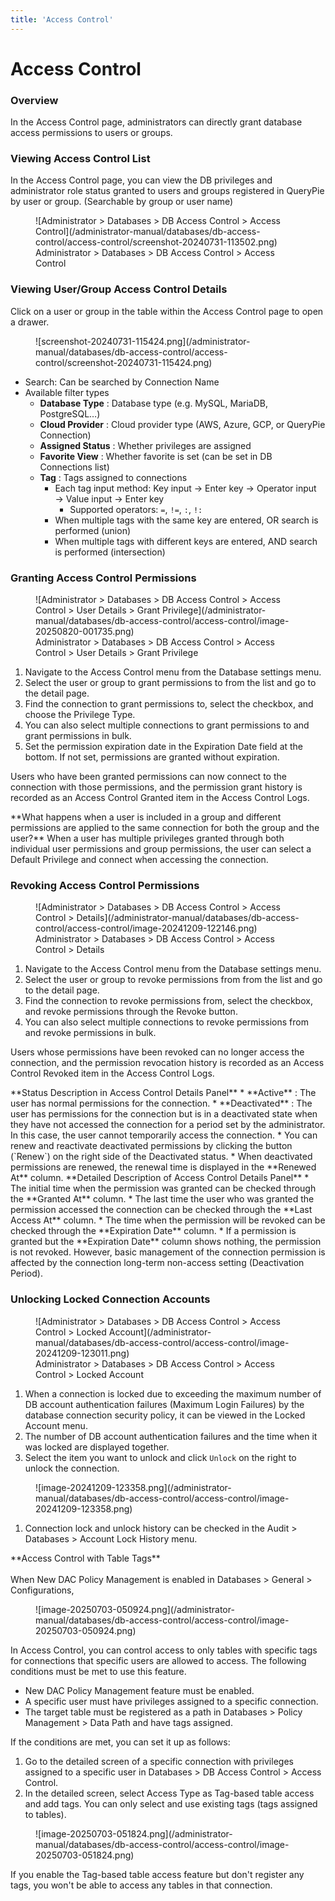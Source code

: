```yaml
---
title: 'Access Control'
---
```



# Access Control

### Overview

In the Access Control page, administrators can directly grant database access permissions to users or groups.


### Viewing Access Control List

In the Access Control page, you can view the DB privileges and administrator role status granted to users and groups registered in QueryPie by user or group. (Searchable by group or user name)

<figure data-layout="center" data-align="center">
![Administrator &gt; Databases &gt; DB Access Control &gt; Access Control](/administrator-manual/databases/db-access-control/access-control/screenshot-20240731-113502.png)
<figcaption>
Administrator &gt; Databases &gt; DB Access Control &gt; Access Control
</figcaption>
</figure>


### Viewing User/Group Access Control Details

Click on a user or group in the table within the Access Control page to open a drawer.

<figure data-layout="center" data-align="center">
![screenshot-20240731-115424.png](/administrator-manual/databases/db-access-control/access-control/screenshot-20240731-115424.png)
</figure>

* Search: Can be searched by Connection Name
* Available filter types
    *  **Database Type** : Database type (e.g. MySQL, MariaDB, PostgreSQL…)
    *  **Cloud Provider** : Cloud provider type (AWS, Azure, GCP, or QueryPie Connection)
    *  **Assigned Status** : Whether privileges are assigned
    *  **Favorite View** : Whether favorite is set (can be set in DB Connections list)
    *  **Tag** : Tags assigned to connections
        * Each tag input method: Key input → Enter key → Operator input → Value input → Enter key
            * Supported operators: `=`, `!=`, `:`, `!:`
        * When multiple tags with the same key are entered, OR search is performed (union)
        * When multiple tags with different keys are entered, AND search is performed (intersection)


### Granting Access Control Permissions

<figure data-layout="center" data-align="center">
![Administrator &gt; Databases &gt; DB Access Control &gt; Access Control &gt; User Details &gt; Grant Privilege](/administrator-manual/databases/db-access-control/access-control/image-20250820-001735.png)
<figcaption>
Administrator &gt; Databases &gt; DB Access Control &gt; Access Control &gt; User Details &gt; Grant Privilege
</figcaption>
</figure>

1. Navigate to the Access Control menu from the Database settings menu.
2. Select the user or group to grant permissions to from the list and go to the detail page.
3. Find the connection to grant permissions to, select the checkbox, and choose the Privilege Type.
4. You can also select multiple connections to grant permissions to and grant permissions in bulk.
5. Set the permission expiration date in the Expiration Date field at the bottom. If not set, permissions are granted without expiration.

Users who have been granted permissions can now connect to the connection with those permissions, and the permission grant history is recorded as an Access Control Granted item in the Access Control Logs.

<Callout type="info">
**What happens when a user is included in a group and different permissions are applied to the same connection for both the group and the user?**
When a user has multiple privileges granted through both individual user permissions and group permissions, the user can select a Default Privilege and connect when accessing the connection.
</Callout>


### Revoking Access Control Permissions

<figure data-layout="center" data-align="center">
![Administrator &gt; Databases &gt; DB Access Control &gt; Access Control &gt; Details](/administrator-manual/databases/db-access-control/access-control/image-20241209-122146.png)
<figcaption>
Administrator &gt; Databases &gt; DB Access Control &gt; Access Control &gt; Details
</figcaption>
</figure>

1. Navigate to the Access Control menu from the Database settings menu.
2. Select the user or group to revoke permissions from from the list and go to the detail page.
3. Find the connection to revoke permissions from, select the checkbox, and revoke permissions through the Revoke button.
4. You can also select multiple connections to revoke permissions from and revoke permissions in bulk.

Users whose permissions have been revoked can no longer access the connection, and the permission revocation history is recorded as an Access Control Revoked item in the Access Control Logs.


<Callout type="important">
**Status Description in Access Control Details Panel**
*  **Active**  : The user has normal permissions for the connection.
*  **Deactivated**  : The user has permissions for the connection but is in a deactivated state when they have not accessed the connection for a period set by the administrator. In this case, the user cannot temporarily access the connection.
* You can renew and reactivate deactivated permissions by clicking the button (`Renew`) on the right side of the Deactivated status.
* When deactivated permissions are renewed, the renewal time is displayed in the **Renewed At** column.
</Callout>

<Callout type="important">
**Detailed Description of Access Control Details Panel**
* The initial time when the permission was granted can be checked through the **Granted At** column.
* The last time the user who was granted the permission accessed the connection can be checked through the **Last Access At** column.
* The time when the permission will be revoked can be checked through the **Expiration Date** column.
* If a permission is granted but the **Expiration Date** column shows nothing, the permission is not revoked. However, basic management of the connection permission is affected by the connection long-term non-access setting (Deactivation Period).
</Callout>


### Unlocking Locked Connection Accounts

<figure data-layout="center" data-align="center">
![Administrator &gt; Databases &gt; DB Access Control &gt; Access Control &gt; Locked Account](/administrator-manual/databases/db-access-control/access-control/image-20241209-123011.png)
<figcaption>
Administrator &gt; Databases &gt; DB Access Control &gt; Access Control &gt; Locked Account
</figcaption>
</figure>

1. When a connection is locked due to exceeding the maximum number of DB account authentication failures (Maximum Login Failures) by the database connection security policy, it can be viewed in the Locked Account menu.
2. The number of DB account authentication failures and the time when it was locked are displayed together.
3. Select the item you want to unlock and click `Unlock` on the right to unlock the connection.

<figure data-layout="center" data-align="center">
![image-20241209-123358.png](/administrator-manual/databases/db-access-control/access-control/image-20241209-123358.png)
</figure>

1. Connection lock and unlock history can be checked in the Audit &gt; Databases &gt; Account Lock History menu.


<Callout type="info">
**Access Control with Table Tags** <br/><br/>When New DAC Policy Management is enabled in Databases &gt; General &gt; Configurations,

<figure data-layout="center" data-align="center">
![image-20250703-050924.png](/administrator-manual/databases/db-access-control/access-control/image-20250703-050924.png)
</figure>

In Access Control, you can control access to only tables with specific tags for connections that specific users are allowed to access. The following conditions must be met to use this feature.

* New DAC Policy Management feature must be enabled.
* A specific user must have privileges assigned to a specific connection.
* The target table must be registered as a path in Databases &gt; Policy Management &gt; Data Path and have tags assigned.

If the conditions are met, you can set it up as follows:

1. Go to the detailed screen of a specific connection with privileges assigned to a specific user in Databases &gt; DB Access Control &gt; Access Control.
2. In the detailed screen, select Access Type as Tag-based table access and add tags. You can only select and use existing tags (tags assigned to tables).

<figure data-layout="center" data-align="center">
![image-20250703-051824.png](/administrator-manual/databases/db-access-control/access-control/image-20250703-051824.png)
</figure>

If you enable the Tag-based table access feature but don't register any tags, you won't be able to access any tables in that connection.<br/>
</Callout>
